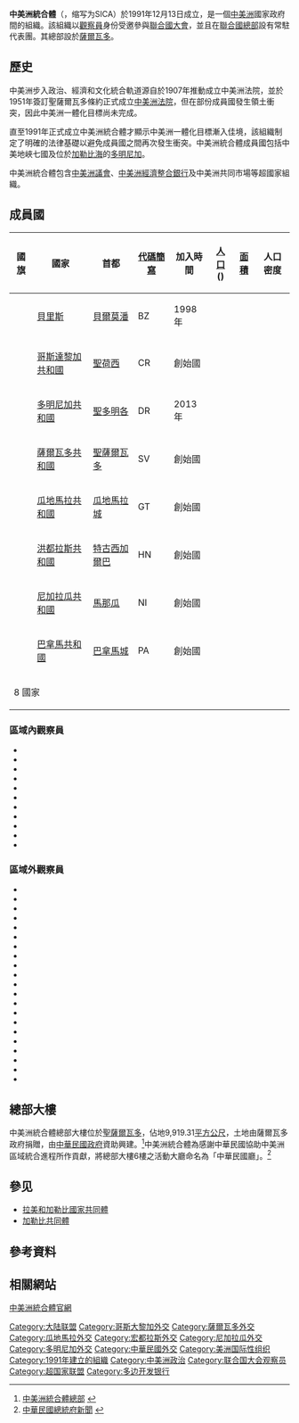 {{noteTA
|1=zh-cn:米;zh-hk:米;zh-tw:公尺;
|2=zh-cn:中美洲一体化体系;zh-tw:中美洲統合體;
}}

{{Infobox Geopolitical organization
|conventional_long_name = 中美洲統合體
|native_name = {{native name|es|Sistema de la Integración Centroamericana}}
|linking_name = 中美洲統合體
|org_type =[[超國家聯盟|超國家聯盟]]
|flag_type = 組織旗幟
|image_flag = Flag of the Central American Integration System.svg
|symbol_type = 組織徽章
|image_symbol = Logo of the Central American Integration System.svg
|motto = {{native name|es|''Paz, Democracia, Libertad y Desarrollo''}}<br>「和平，民主，自由与发展」
|anthem_type = 組織歌曲
|anthem = 
|image_map = LocationSICA.svg
|map_width = 260px
|map_caption = 中美洲統合體成員國
|membership_type = 成員國
|membership = 8個成員國<br>11個區域內觀察員<br>21個區域外觀察員
|admin_center_type = 組織總部
|admin_center =  {{nowrap|{{flagicon|El Salvador}} [[聖薩爾瓦多|聖薩爾瓦多]]}}
|languages_type = Languages
|official_languages =   [[西班牙語|西班牙語]]
|leader_title1 = 臨時主席
|leader_name1 = {{flagicon|CRI}} [[卡洛斯·阿爾瓦拉多·奎沙達|卡洛斯·阿爾瓦拉多·奎沙達]]
|leader_title2 = 秘書長
|leader_name2 = {{flagicon|GUA}} [[馬里奧·比尼西奧·塞雷索·阿雷瓦洛|馬里奧·比尼西奧·塞雷索·阿雷瓦洛]]
|established_event1 = 中美洲法院
|established_date1 = 1907年12月20日
|established_event2 = 中美洲國家組織
|established_date2 = 1951年10月14日
|established_event3 = 中美洲共同市場
|established_date3 = 1960年12月13日
|established_event4 = 中美洲統合體
|established_date4 = 1991年12月13日
|area_rank = |area_magnitude = 
|area_km2 =
|percent_water = 
|population_estimate =
|population_estimate_rank = 
|population_estimate_year =
|population_density_km2 =
|population_density_rank = 
|GDP_PPP =
|GDP_PPP_rank = 
|GDP_PPP_year =
|GDP_PPP_per_capita = 
|GDP_PPP_per_capita_rank = 
|GDP_nominal =
|GDP_nominal_rank = 
|GDP_nominal_year = 
|GDP_nominal_per_capita =
|GDP_nominal_per_capita_rank = 
|Gini_year = |Gini_change =  <!--increase/decrease/steady--> |Gini =  <!--number only--> |Gini_ref = |Gini_rank = 
|HDI_year = |HDI_change =  <!--increase/decrease/steady--> |HDI =  <!--number only--> |HDI_ref = |HDI_rank = 
|currency = |currency_code = 
|time_zone = |utc_offset = 
|official_website = [http://www.sica.int/ sica.int]
}}

'''中美洲統合體'''（{{lang-es|Sistema de la Integración Centroamericana}}，缩写为SICA）於1991年12月13日成立，是一個[[中美洲|中美洲]]國家政府間的組織。該組織以[[聯合國大會觀察員列表#觀察員組織|觀察員]]身份受邀參與[[聯合國大會|聯合國大會]]，並且在[[聯合國總部|聯合國總部]]設有常駐代表團。其總部設於[[薩爾瓦多|薩爾瓦多]]。

==歷史==
中美洲步入政治、經濟和文化統合軌道源自於1907年推動成立中美洲法院，並於1951年簽訂聖薩爾瓦多條約正式成立[[中美洲法院|中美洲法院]]，但在部份成員國發生領土衝突，因此中美洲一體化目標尚未完成。

直至1991年正式成立中美洲統合體才顯示中美洲一體化目標漸入佳境，該組織制定了明確的法律基礎以避免成員國之間再次發生衝突。中美洲統合體成員國包括中美地峽七國及位於[[加勒比海|加勒比海]]的[[多明尼加共和國|多明尼加]]。

中美洲統合體包含[[中美洲議會|中美洲議會]]、[[中美洲經濟一體化銀行|中美洲經濟整合銀行]]及中美洲共同市場等超國家組織。

==成員國==

{| class="wikitable sortable" style="float:center; text-align:center; white-space:nowrap"
|-
!class="unsortable"| 國旗
! 國家
! 首都
! [[國家地區代碼|代碼簡寫]]
! 加入時間
! [[各國人口列表|人口]]<br/>({{UN Population|年}}){{UN Population|ref}}
! [[世界各國和地區面積列表|面積]]
! 人口密度
|-
|{{flagicon|Belize|size=100px}}
|[[貝里斯|貝里斯]]
|[[貝爾莫潘|貝爾莫潘]]
|BZ
|1998年
|style="text-align:right;"|{{UN Population|Belize}}
|style="text-align:right;"|{{cvt|22966|km2|disp=br()|sortable=on}}
|style="text-align:right;"|{{cvt|16|/km2|disp=br()|sortable=on}}
|-
|{{flagicon|Costa Rica|size=100px}}
|[[哥斯達黎加共和國|哥斯達黎加共和國]]
|[[聖荷西_(哥斯大黎加)|聖荷西]]
|CR
|創始國
|style="text-align:right;"|{{UN Population|Costa Rica}}
|style="text-align:right;"|{{cvt|51100|km2|disp=br()|sortable=on}}
|style="text-align:right;"|{{cvt|95|/km2|disp=br()|sortable=on}}
|-
|{{flagicon|Dominican Republic|size=100px}}
|[[多明尼加共和國|多明尼加共和國]]
|[[聖多明各|聖多明各]]
|DR
|2013年
|style="text-align:right;"|{{UN Population|Dominican Republic}}
|style="text-align:right;"|{{cvt|48671|km2|disp=br()|sortable=on}}
|style="text-align:right;"|{{cvt|219|/km2|disp=br()|sortable=on}}
|-
|{{flagicon|El Salvador|size=100px}}
|[[薩爾瓦多共和國|薩爾瓦多共和國]]
|[[聖薩爾瓦多|聖薩爾瓦多]]
|SV
|創始國
|style="text-align:right;"|{{UN Population|El Salvador}}
|style="text-align:right;"|{{cvt|21041|km2|disp=br()|sortable=on}}
|style="text-align:right;"|{{cvt|302|/km2|disp=br()|sortable=on}}
|-
|{{flagicon|Guatemala|size=100px}}
|[[瓜地馬拉共和國|瓜地馬拉共和國]]
|[[瓜地馬拉城|瓜地馬拉城]]
|GT
|創始國
|style="text-align:right;"|{{UN Population|Guatemala}}
|style="text-align:right;"|{{cvt|108889|km2|disp=br()|sortable=on}}
|style="text-align:right;"|{{cvt|152|/km2|disp=br()|sortable=on}}
|-
|{{flagicon|Honduras|size=100px}}
|[[洪都拉斯共和國|洪都拉斯共和國]]
|[[特古西加爾巴|特古西加爾巴]]
|HN
|創始國
|style="text-align:right;"|{{UN Population|Honduras}}
|style="text-align:right;"|{{cvt|112090|km2|disp=br()|sortable=on}}
|style="text-align:right;"|{{cvt|81|/km2|disp=br()|sortable=on}}
|-
|{{flagicon|Nicaragua|size=100px}}
|[[尼加拉瓜共和國|尼加拉瓜共和國]]
|[[馬那瓜|馬那瓜]]
|NI
|創始國
|style="text-align:right;"|{{UN Population|Nicaragua}}
|style="text-align:right;"|{{cvt|130370|km2|disp=br()|sortable=on}}
|style="text-align:right;"|{{cvt|47|/km2|disp=br()|sortable=on}}
|-
|{{flagicon|Panama|size=100px}}
|[[巴拿馬共和國|巴拿馬共和國]]
|[[巴拿馬城|巴拿馬城]]
|PA
|創始國
|style="text-align:right;"|{{UN Population|Panama}}
|style="text-align:right;"|{{cvt|75420|km2|disp=br()|sortable=on}}
|style="text-align:right;"|{{cvt|53|/km2|disp=br()|sortable=on}}
|- class="sortbottom"
!colspan="5"|8 國家
!style="text-align:right;"|{{nts|58096944}} <!--2016-->
!style="text-align:right;"|{{cvt|570547|km2|disp=br()|sortable=on}}
!style="text-align:right;"|{{cvt|102|/km2|disp=br()|sortable=on}}
|}

===區域內觀察員===
*{{ARG}}
*{{BOL}}
*{{BRA}}
*{{CAN}}
*{{CHI}}
*{{COL}}
*{{ECU}}
*{{MEX}}
*{{PER}}
*{{USA}}
*{{URY}}

===區域外觀察員===
*{{AUS}}
*{{EGY}}
*{{EU}}
*{{FRA}}
*{{GBR}}
*{{GEO}}
*{{GER}}
*{{ITA}}
*{{JPN}}
*{{KOR}}
*{{MAR}}
*{{NZL}}
*{{QAT}}
*{{RUS}}
*{{SRB}}
*{{ESP}}
*{{SWE}}
*{{ROC}}
*{{SMOM}}
*{{TUR}}
*{{VAT}}

==總部大樓==
中美洲統合體總部大樓位於[[聖薩爾瓦多|聖薩爾瓦多]]，佔地9,919.31[[平方公尺|平方公尺]]，土地由薩爾瓦多政府捐贈，由[[中華民國政府|中華民國政府]]資助興建。<ref>[https://www.sica.int/sgsica/edificio_en.aspx 中美洲統合體總部] {{Wayback|url=https://www.sica.int/sgsica/edificio_en.aspx |date=20170316204747 }} {{en}}</ref>中美洲統合體為感謝中華民國協助中美洲區域統合進程所作貢獻，將總部大樓6樓之活動大廳命名為「中華民國廳」。<ref>[http://www.president.gov.tw/NEWS/21046 中華民國總統府新聞] {{Wayback|url=http://www.president.gov.tw/NEWS/21046 |date=20180218024128 }} {{zh-tw}}</ref>

== 參见 ==
* [[拉美和加勒比國家共同體|拉美和加勒比國家共同體]]
* [[加勒比共同體|加勒比共同體]]

== 參考資料 ==
{{reflist}}

==相關網站==
[http://www.sica.int/ 中美洲統合體官網]{{Wayback|url=http://www.sica.int/ |date=20170710211018 }}{{es}}

{{世界主义和世界政府专题|state=collapsed}}
{{portal bar|美洲|國際關係}}
{{authority control}}
[[Category:大陆联盟|Category:大陆联盟]]
[[Category:哥斯大黎加外交|Category:哥斯大黎加外交]]
[[Category:薩爾瓦多外交|Category:薩爾瓦多外交]]
[[Category:瓜地馬拉外交|Category:瓜地馬拉外交]]
[[Category:宏都拉斯外交|Category:宏都拉斯外交]]
[[Category:尼加拉瓜外交|Category:尼加拉瓜外交]]
[[Category:多明尼加外交|Category:多明尼加外交]]
[[Category:中華民國外交|Category:中華民國外交]]
[[Category:美洲国际性组织|Category:美洲国际性组织]]
[[Category:1991年建立的組織|Category:1991年建立的組織]]
[[Category:中美洲政治|Category:中美洲政治]]
[[Category:联合国大会观察员|Category:联合国大会观察员]]
[[Category:超国家联盟|Category:超国家联盟]]
[[Category:多边开发银行|Category:多边开发银行]]